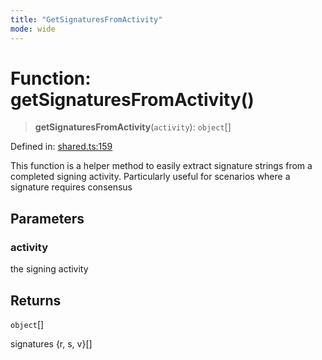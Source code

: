 ```yaml
---
title: "GetSignaturesFromActivity"
mode: wide
---
```

  
# Function: getSignaturesFromActivity()

> **getSignaturesFromActivity**(`activity`): `object`[]

Defined in: [shared.ts:159](https://github.com/tkhq/sdk/blob/94193410cf3571aa019a0b9408107eeb43e39e16/packages/http/src/shared.ts#L159)

This function is a helper method to easily extract signature strings from a completed signing activity.
Particularly useful for scenarios where a signature requires consensus

## Parameters

### activity

the signing activity

## Returns

`object`[]

signatures {r, s, v}[]
